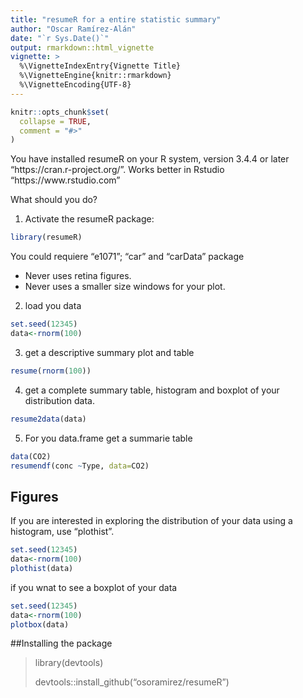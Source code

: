 ```yaml
---
title: "resumeR for a entire statistic summary"
author: "Oscar Ramírez-Alán"
date: "`r Sys.Date()`"
output: rmarkdown::html_vignette
vignette: >
  %\VignetteIndexEntry{Vignette Title}
  %\VignetteEngine{knitr::rmarkdown}
  %\VignetteEncoding{UTF-8}
---
```



```r
knitr::opts_chunk$set(
  collapse = TRUE,
  comment = "#>"
)
```

You have installed resumeR on your R system, version 3.4.4 or later "https://cran.r-project.org/". Works better in Rstudio "https://www.rstudio.com"

What should you do?

1. Activate the resumeR package:

```r
library(resumeR)
```

You could requiere "e1071";  "car" and "carData" package

- Never uses retina figures.
- Never uses a smaller size windows for your plot.

2. load you data

```r
set.seed(12345)
data<-rnorm(100)
```

3. get a descriptive summary plot and table

```r
resume(rnorm(100))
```

4. get a complete summary table, histogram and boxplot of your distribution data.

```r
resume2data(data)
```


5. For you data.frame get a summarie table

```r
data(CO2)
resumendf(conc ~Type, data=CO2)
```


## Figures

If you are interested in exploring the distribution of your data using a histogram, use "plothist". 

```r
set.seed(12345)
data<-rnorm(100)
plothist(data)
```


if you wnat to see a boxplot of your data

```r
set.seed(12345)
data<-rnorm(100)
plotbox(data)
```


##Installing the package


> 
library(devtools)
> 
devtools::install_github("osoramirez/resumeR")

